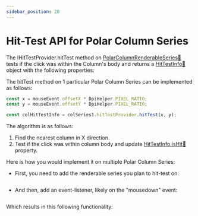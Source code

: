 ```yaml
---
sidebar_position: 20
---
```


# Hit-Test API for Polar Column Series 


The IHitTestProvider.hitTest method on [PolarColumnRenderableSeries:blue_book:](https://www.scichart.com/documentation/js/v4/typedoc/classes/polarcolumnrenderableseries.html) tests if the click was within the Column's body and returns a [HitTestInfo:blue_book:](https://www.scichart.com/documentation/js/v4/typedoc/classes/hittestinfo.html) object with the following properties:

The hitTest method on 1 particular Polar Column Series can be implemented as follows:

```ts {4} showLineNumbers
const x = mouseEvent.offsetX * DpiHelper.PIXEL_RATIO;
const y = mouseEvent.offsetY * DpiHelper.PIXEL_RATIO;

const colHitTestInfo = colSeries1.hitTestProvider.hitTest(x, y);
```

The algorithm is as follows:

1. Find the nearest column in X direction.
2. Test if the click was within column body and update [HitTestInfo.isHit:blue_book:](https://www.scichart.com/documentation/js/v4/typedoc/classes/hittestinfo.html#isHit) property.


Here is how you would implement it on multiple Polar Column Series:

- First, you need to add the renderable series you plan to hit-test on:

```ts showLineNumbers file=./Basic/demo.ts start=#region_A_start end=#region_A_end
```

- And then, add an event-listener, likely on the "mousedown" event:

```ts {10-12,16} showLineNumbers file=./Basic/demo.ts start=#region_B_start end=#region_B_end
```

Which results in this following functionality:

<ChartPreviewWrapper jsContent={polarColumnHitTest} />

